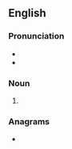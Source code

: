 ==English==

===Pronunciation===
* {{IPA|en|/kuːts/}}
* {{rhymes|en|uːts|s=1}}

===Noun===
{{head|en|noun form}}

# {{plural of|en|coot}}

===Anagrams===
* {{anagrams|en|a=coost|Cotos|SCOOT|Scoto-|Tosco-|coost|costo-|cotso|scoot|scoto-|tocos}}